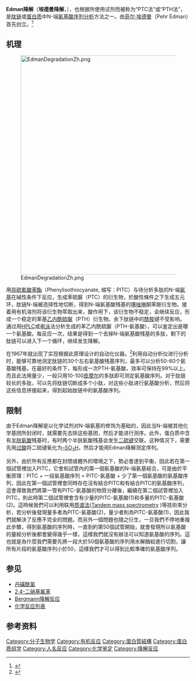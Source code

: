 {{noteTA
|G1=LS
}}
'''Edman降解'''（'''埃德曼降解'''，{{lang-en|Edman degradation}}），也根据所使用试剂而被称为“PTC法”或“PTH法”，是[[肽|肽链]]或[[蛋白质|蛋白质]]中N-端[[氨基酸|氨基酸]][[氨基酸测序|序列分析]]方法之一。由[[菲尔·埃德曼|菲尔·埃德曼]]（Pehr Edman）首先创立。<ref name="EdmanHögfeldt1950">{{cite journal|last1=Edman|first1=Pehr|last2=Högfeldt|first2=Erik|last3=Sillén|first3=Lars Gunnar|last4=Kinell|first4=Per-Olof|title=Method for Determination of the Amino Acid Sequence in Peptides.|journal=Acta Chemica Scandinavica|volume=4|year=1950|pages=283–293|issn=0904-213X|doi=10.3891/acta.chem.scand.04-0283}}</ref>

== 机理 ==
[[File:EdmanDegradationZh.png|600px]]

用[[异硫氰酸苯酯|异硫氰酸苯酯]]（Phenylisothiocyanate, 缩写：PITC）与待分析多肽的N-端[[氨基|氨基]]在碱性条件下反应，生成苯硫脲（PTC）的衍生物，於酸性條件之下生成五元环，肽链N-端被选择性地切断，得到N-端氨基酸残基的[[噻唑啉|噻唑啉]]酮苯胺衍生物。接着用有机溶剂将该衍生物萃取出来，酸作用下，该衍生物不稳定，会继续反应，形成一个稳定的苯基[[乙内酰硫脲|乙内酰硫脲]]（PTH）衍生物。余下肽链中的[[酰胺|酰胺]]键不受影响。通过用[[HPLC|HPLC]]或[[电泳|电泳]]法分析生成的苯乙内酰硫脲（PTH-氨基酸），可以鉴定出是哪一个氨基酸。每反应一次，结果是得到一个去掉N-端氨基酸残基的多肽，剩下的肽链可以进入下一个循环，继续发生降解。

在1967年就出现了实现根据此原理设计的自动化仪器。<ref name="EdmanBegg1967">{{cite journal|last1=Edman|first1=P.|last2=Begg|first2=G.|title=A Protein Sequenator|journal=European Journal of Biochemistry|volume=1|issue=1|year=1967|pages=80–91|issn=0014-2956|doi=10.1111/j.1432-1033.1967.tb00047.x}}</ref>利用自动分析仪进行分析时，能够可靠地测定肽链的30个左右氨基酸残基序列，最多可以分析50-60个氨基酸残基。在最好的条件下，每形成一次PTH-氨基酸，效率可保持在99%以上。而且此法用量少，一般只用10-100[[皮可|皮]][[摩尔|摩尔]]的多肽即可测定氨基酸序列。对于肽链较长的多肽，可以先将肽链切断成多个小肽，对这些小肽进行氨基酸分析，然后将这些信息拼接起来，得到起始肽链中的氨基酸序列。

== 限制 ==
由于Edman降解是以化学试剂对N-端氨基的修饰为基础的，因此当N-端被其他化学基团所封闭时，就需要先去除这些基团，然后才能进行测序。此外，蛋白质中含有[[半胱氨酸|半胱氨酸]]残基时，有时两个半胱氨酸残基会发生[[二硫键|二硫键]]交联。这种情况下，需要先用[[过酸|过酸]]将二硫键氧化为[[磺酸|–SO<sub>3</sub>H]]，然后才能用Edman降解测定序列。

另外，由於所有反應都在封閉或體外的環境之下，勢必會達到平衡，因此若在第一個試管裡加入PITC，它會和試管內的第一個氨基酸的N-端氨基結合，可是由於平衡原理：PITC + 一段氨基酸序列 = PITC-氨基酸 + 少了第一個氨基酸的氨基酸序列，因此在第一個試管裡會同時存在沒有結合PITC和有結合PITC的氨基酸序列，這會導致我們將第一管有PITC-氨基酸的物質分離後，繼續在第二個試管裡加入PITC，則此時第二個試管裡會含有少量的PITC-氨基酸(1)和多量的PITC-氨基酸(2)。這時候我們可以利用联用[[质谱法|质谱法]]([https://en.wikipedia.org/wiki/Tandem_mass_spectrometry Tandem mass spectrometry] {{Wayback|url=https://en.wikipedia.org/wiki/Tandem_mass_spectrometry |date=20210106223840 }})等技術來分析，若分析後發現量多者為PITC-氨基酸(2)，量少者則為PITC-氨基酸(1)，因此我們就解決了反應不完全的問題。而另外一個問題也隨之衍生，一旦我們不停地重複此步驟，得到氨基酸的序列時，一直到約第50個試管開始，就會發現所以氨基酸的量經分析後都會變得幾乎一樣，這樣我們就沒有辦法可以知道氨基酸的序列。這也就是為什麼我們需要先將一段大於50個氨基酸的序列用水解酶給進行切割，讓所有片段的氨基酸序列小於50，這樣我們才可以得到比較準確的氨基酸序列。

== 参见 ==
*[[丹磺酰氯|丹磺酰氯]]
*[[2,4-二硝基氟苯|2,4-二硝基氟苯]]
*[[Bergmann降解反应|Bergmann降解反应]]
*[[化学反应列表|化学反应列表]]

== 参考资料 ==
{{reflist}}

[[Category:分子生物学|Category:分子生物学]]
[[Category:有机反应|Category:有机反应]]
[[Category:蛋白質結構|Category:蛋白質結構]]
[[Category:蛋白质组学|Category:蛋白质组学]]
[[Category:人名反应|Category:人名反应]]
[[Category:化学鉴定|Category:化学鉴定]]
[[Category:降解反应|Category:降解反应]]